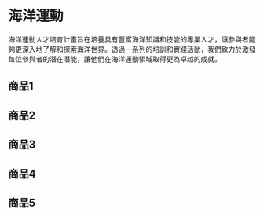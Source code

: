 


# 海洋運動


海洋運動人才培育計畫旨在培養具有豐富海洋知識和技能的專業人才，讓參與者能夠更深入地了解和探索海洋世界。透過一系列的培訓和實踐活動，我們致力於激發每位參與者的潛在潛能，讓他們在海洋運動領域取得更為卓越的成就。
<div style={{height: 100}}/>



## 商品1
<RowPanel cardData={items[0][0]} isRight={true}/>

## 商品2
<RowPanel cardData={items[0][1]} isRight={false}/>

## 商品3
<RowPanel cardData={items[0][2]} isRight={true}/>

## 商品4
<RowPanel cardData={items[0][3]} isRight={false}/>

## 商品5
<RowPanel cardData={items[0][4]} isRight={true}/>



